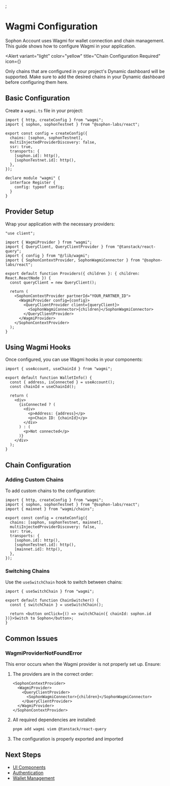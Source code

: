 
<EyeBrown label="Wagmi Configuration" />;

# Wagmi Configuration

Sophon Account uses Wagmi for wallet connection and chain management. This guide shows how to configure Wagmi in your application.

<Alert
  variant="light"
  color="yellow"
  title="Chain Configuration Required"
  icon={<IconInfoCircle />}
>
  Only chains that are configured in your project's Dynamic dashboard will be supported. Make sure
  to add the desired chains in your Dynamic dashboard before configuring them here.
</Alert>

## Basic Configuration

Create a `wagmi.ts` file in your project:

```tsx
import { http, createConfig } from "wagmi";
import { sophon, sophonTestnet } from "@sophon-labs/react";

export const config = createConfig({
  chains: [sophon, sophonTestnet],
  multiInjectedProviderDiscovery: false,
  ssr: true,
  transports: {
    [sophon.id]: http(),
    [sophonTestnet.id]: http(),
  },
});

declare module "wagmi" {
  interface Register {
    config: typeof config;
  }
}
```

## Provider Setup

Wrap your application with the necessary providers:

```tsx
"use client";

import { WagmiProvider } from "wagmi";
import { QueryClient, QueryClientProvider } from "@tanstack/react-query";
import { config } from "@/lib/wagmi";
import { SophonContextProvider, SophonWagmiConnector } from "@sophon-labs/react";

export default function Providers({ children }: { children: React.ReactNode }) {
  const queryClient = new QueryClient();

  return (
    <SophonContextProvider partnerId="YOUR_PARTNER_ID">
      <WagmiProvider config={config}>
        <QueryClientProvider client={queryClient}>
          <SophonWagmiConnector>{children}</SophonWagmiConnector>
        </QueryClientProvider>
      </WagmiProvider>
    </SophonContextProvider>
  );
}
```

## Using Wagmi Hooks

Once configured, you can use Wagmi hooks in your components:

```tsx
import { useAccount, useChainId } from "wagmi";

export default function WalletInfo() {
  const { address, isConnected } = useAccount();
  const chainId = useChainId();

  return (
    <div>
      {isConnected ? (
        <div>
          <p>Address: {address}</p>
          <p>Chain ID: {chainId}</p>
        </div>
      ) : (
        <p>Not connected</p>
      )}
    </div>
  );
}
```

## Chain Configuration

### Adding Custom Chains

To add custom chains to the configuration:

```tsx
import { http, createConfig } from "wagmi";
import { sophon, sophonTestnet } from "@sophon-labs/react";
import { mainnet } from "wagmi/chains";

export const config = createConfig({
  chains: [sophon, sophonTestnet, mainnet],
  multiInjectedProviderDiscovery: false,
  ssr: true,
  transports: {
    [sophon.id]: http(),
    [sophonTestnet.id]: http(),
    [mainnet.id]: http(),
  },
});
```

### Switching Chains

Use the `useSwitchChain` hook to switch between chains:

```tsx
import { useSwitchChain } from "wagmi";

export default function ChainSwitcher() {
  const { switchChain } = useSwitchChain();

  return <button onClick={() => switchChain({ chainId: sophon.id })}>Switch to Sophon</button>;
}
```

## Common Issues

### WagmiProviderNotFoundError

This error occurs when the Wagmi provider is not properly set up. Ensure:

1. The providers are in the correct order:

   ```tsx
   <SophonContextProvider>
     <WagmiProvider>
       <QueryClientProvider>
         <SophonWagmiConnector>{children}</SophonWagmiConnector>
       </QueryClientProvider>
     </WagmiProvider>
   </SophonContextProvider>
   ```

2. All required dependencies are installed:

   ```bash
   pnpm add wagmi viem @tanstack/react-query
   ```

3. The configuration is properly exported and imported

## Next Steps

- [UI Components](/ui/overview)
- [Authentication](/getting-started)
- [Wallet Management](/configuration/wallets)
